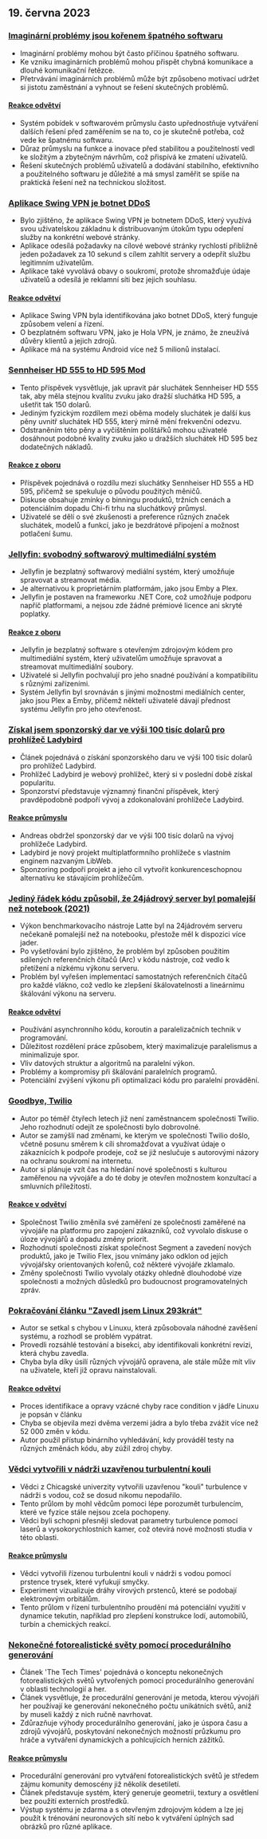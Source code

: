 

<CallToAction />

<Steps>

## 19. června 2023

### [Imaginární problémy jsou kořenem špatného softwaru](https://cerebralab.com/Imaginary_Problems_Are_the_Root_of_Bad_Software)

- Imaginární problémy mohou být často příčinou špatného softwaru.
- Ke vzniku imaginárních problémů mohou přispět chybná komunikace a dlouhé komunikační řetězce.
- Přetrvávání imaginárních problémů může být způsobeno motivací udržet si jistotu zaměstnání a vyhnout se řešení skutečných problémů.

#### [Reakce odvětví](http://news.ycombinator.com/item?id=36380711)

- Systém pobídek v softwarovém průmyslu často upřednostňuje vytváření dalších řešení před zaměřením se na to, co je skutečně potřeba, což vede ke špatnému softwaru.
- Důraz průmyslu na funkce a inovace před stabilitou a použitelností vedl ke složitým a zbytečným návrhům, což přispívá ke zmatení uživatelů.
- Řešení skutečných problémů uživatelů a dodávání stabilního, efektivního a použitelného softwaru je důležité a má smysl zaměřit se spíše na praktická řešení než na technickou složitost.

### [Aplikace Swing VPN je botnet DDoS](https://lecromee.github.io/posts/swing_vpn_ddosing_sites/)

- Bylo zjištěno, že aplikace Swing VPN je botnetem DDoS, který využívá svou uživatelskou základnu k distribuovaným útokům typu odepření služby na konkrétní webové stránky.
- Aplikace odesílá požadavky na cílové webové stránky rychlostí přibližně jeden požadavek za 10 sekund s cílem zahltit servery a odepřít službu legitimním uživatelům.
- Aplikace také vyvolává obavy o soukromí, protože shromažďuje údaje uživatelů a odesílá je reklamní síti bez jejich souhlasu.

#### [Reakce odvětví](http://news.ycombinator.com/item?id=36382700)

- Aplikace Swing VPN byla identifikována jako botnet DDoS, který funguje způsobem velení a řízení.
- O bezplatném softwaru VPN, jako je Hola VPN, je známo, že zneužívá důvěry klientů a jejich zdrojů.
- Aplikace má na systému Android více než 5 milionů instalací.

### [Sennheiser HD 555 to HD 595 Mod](http://mikebeauchamp.com/misc/sennheiser-hd-555-to-hd-595-mod/)

- Tento příspěvek vysvětluje, jak upravit pár sluchátek Sennheiser HD 555 tak, aby měla stejnou kvalitu zvuku jako dražší sluchátka HD 595, a ušetřit tak 150 dolarů.
- Jediným fyzickým rozdílem mezi oběma modely sluchátek je další kus pěny uvnitř sluchátek HD 555, který mírně mění frekvenční odezvu.
- Odstraněním této pěny a vyčištěním polštářků mohou uživatelé dosáhnout podobné kvality zvuku jako u dražších sluchátek HD 595 bez dodatečných nákladů.

#### [Reakce z oboru](http://news.ycombinator.com/item?id=36377875)

- Příspěvek pojednává o rozdílu mezi sluchátky Sennheiser HD 555 a HD 595, přičemž se spekuluje o původu použitých měničů.
- Diskuse obsahuje zmínky o binningu produktů, tržních cenách a potenciálním dopadu Chi-fi trhu na sluchátkový průmysl.
- Uživatelé se dělí o své zkušenosti a preference různých značek sluchátek, modelů a funkcí, jako je bezdrátové připojení a možnost potlačení šumu.

### [Jellyfin: svobodný softwarový multimediální systém](https://github.com/jellyfin/jellyfin)

- Jellyfin je bezplatný softwarový mediální systém, který umožňuje spravovat a streamovat média.
- Je alternativou k proprietárním platformám, jako jsou Emby a Plex.
- Jellyfin je postaven na frameworku .NET Core, což umožňuje podporu napříč platformami, a nejsou zde žádné prémiové licence ani skryté poplatky.

#### [Reakce z oboru](http://news.ycombinator.com/item?id=36378689)

- Jellyfin je bezplatný software s otevřeným zdrojovým kódem pro multimediální systém, který uživatelům umožňuje spravovat a streamovat multimediální soubory.
- Uživatelé si Jellyfin pochvalují pro jeho snadné používání a kompatibilitu s různými zařízeními.
- Systém Jellyfin byl srovnáván s jinými možnostmi mediálních center, jako jsou Plex a Emby, přičemž někteří uživatelé dávají přednost systému Jellyfin pro jeho otevřenost.

### [Získal jsem sponzorský dar ve výši 100 tisíc dolarů pro prohlížeč Ladybird](https://twitter.com/awesomekling/status/1670298370550779905)

- Článek pojednává o získání sponzorského daru ve výši 100 tisíc dolarů pro prohlížeč Ladybird.
- Prohlížeč Ladybird je webový prohlížeč, který si v poslední době získal popularitu.
- Sponzorství představuje významný finanční příspěvek, který pravděpodobně podpoří vývoj a zdokonalování prohlížeče Ladybird.

#### [Reakce průmyslu](http://news.ycombinator.com/item?id=36377805)

- Andreas obdržel sponzorský dar ve výši 100 tisíc dolarů na vývoj prohlížeče Ladybird.
- Ladybird je nový projekt multiplatformního prohlížeče s vlastním enginem nazvaným LibWeb.
- Sponzoring podpoří projekt a jeho cíl vytvořit konkurenceschopnou alternativu ke stávajícím prohlížečům.

### [Jediný řádek kódu způsobil, že 24jádrový server byl pomalejší než notebook (2021)](https://pkolaczk.github.io/server-slower-than-a-laptop/)

- Výkon benchmarkovacího nástroje Latte byl na 24jádrovém serveru nečekaně pomalejší než na notebooku, přestože měl k dispozici více jader.
- Po vyšetřování bylo zjištěno, že problém byl způsoben použitím sdílených referenčních čítačů (Arc) v kódu nástroje, což vedlo k přetížení a nízkému výkonu serveru.
- Problém byl vyřešen implementací samostatných referenčních čítačů pro každé vlákno, což vedlo ke zlepšení škálovatelnosti a lineárnímu škálování výkonu na serveru.

#### [Reakce odvětví](http://news.ycombinator.com/item?id=36376669)

- Používání asynchronního kódu, koroutin a paralelizačních technik v programování.
- Důležitost rozdělení práce způsobem, který maximalizuje paralelismus a minimalizuje spor.
- Vliv datových struktur a algoritmů na paralelní výkon.
- Problémy a kompromisy při škálování paralelních programů.
- Potenciální zvýšení výkonu při optimalizaci kódu pro paralelní provádění.

### [Goodbye, Twilio](https://blog.miguelgrinberg.com/post/goodbye-twilio)

- Autor po téměř čtyřech letech již není zaměstnancem společnosti Twilio. Jeho rozhodnutí odejít ze společnosti bylo dobrovolné.
- Autor se zamýšlí nad změnami, ke kterým ve společnosti Twilio došlo, včetně posunu směrem k cíli shromažďovat a využívat údaje o zákaznících k podpoře prodeje, což se již neslučuje s autorovými názory na ochranu soukromí na internetu.
- Autor si plánuje vzít čas na hledání nové společnosti s kulturou zaměřenou na vývojáře a do té doby je otevřen možnostem konzultací a smluvních příležitostí.

#### [Reakce v odvětví](http://news.ycombinator.com/item?id=36382361)

- Společnost Twilio změnila své zaměření ze společnosti zaměřené na vývojáře na platformu pro zapojení zákazníků, což vyvolalo diskuse o úloze vývojářů a dopadu změny priorit.
- Rozhodnutí společnosti získat společnost Segment a zavedení nových produktů, jako je Twilio Flex, jsou vnímány jako odklon od jejích vývojářsky orientovaných kořenů, což některé vývojáře zklamalo.
- Změny společnosti Twilio vyvolaly otázky ohledně dlouhodobé vize společnosti a možných důsledků pro budoucnost programovatelných zpráv.

### [Pokračování článku "Zavedl jsem Linux 293krát"](https://rwmj.wordpress.com/2023/06/18/follow-up-to-i-booted-linux-292612-times/)

- Autor se setkal s chybou v Linuxu, která způsobovala náhodné zavěšení systému, a rozhodl se problém vypátrat.
- Provedli rozsáhlé testování a bisekci, aby identifikovali konkrétní revizi, která chybu zavedla.
- Chyba byla díky úsilí různých vývojářů opravena, ale stále může mít vliv na uživatele, kteří již opravu nainstalovali.

#### [Reakce odvětví](http://news.ycombinator.com/item?id=36379615)

- Proces identifikace a opravy vzácné chyby race condition v jádře Linuxu je popsán v článku
- Chyba se objevila mezi dvěma verzemi jádra a bylo třeba zvážit více než 52 000 změn v kódu.
- Autor použil přístup binárního vyhledávání, kdy prováděl testy na různých změnách kódu, aby zúžil zdroj chyby.

### [Vědci vytvořili v nádrži uzavřenou turbulentní kouli](https://news.uchicago.edu/story/tempest-teacup-uchicago-physicists-make-breakthrough-creating-turbulence)

- Vědci z Chicagské univerzity vytvořili uzavřenou "kouli" turbulence v nádrži s vodou, což se dosud nikomu nepodařilo.
- Tento průlom by mohl vědcům pomoci lépe porozumět turbulencím, které ve fyzice stále nejsou zcela pochopeny.
- Vědci byli schopni přesněji sledovat parametry turbulence pomocí laserů a vysokorychlostních kamer, což otevírá nové možnosti studia v této oblasti.

#### [Reakce průmyslu](http://news.ycombinator.com/item?id=36376875)

- Vědci vytvořili řízenou turbulentní kouli v nádrži s vodou pomocí prstence trysek, které vyfukují smyčky.
- Experiment vizualizuje dráhy vírových prstenců, které se podobají elektronovým orbitálům.
- Tento průlom v řízení turbulentního proudění má potenciální využití v dynamice tekutin, například pro zlepšení konstrukce lodí, automobilů, turbín a chemických reakcí.

### [Nekonečné fotorealistické světy pomocí procedurálního generování](https://arxiv.org/abs/2306.09310)

- Článek 'The Tech Times' pojednává o konceptu nekonečných fotorealistických světů vytvořených pomocí procedurálního generování v oblasti technologií a her.
- Článek vysvětluje, že procedurální generování je metoda, kterou vývojáři her používají ke generování nekonečného počtu unikátních světů, aniž by museli každý z nich ručně navrhovat.
- Zdůrazňuje výhody procedurálního generování, jako je úspora času a zdrojů vývojářů, poskytování nekonečných možností průzkumu pro hráče a vytváření dynamických a pohlcujících herních zážitků.

#### [Reakce průmyslu](http://news.ycombinator.com/item?id=36376071)

- Procedurální generování pro vytváření fotorealistických světů je středem zájmu komunity demoscény již několik desetiletí.
- Článek představuje systém, který generuje geometrii, textury a osvětlení bez použití externích prostředků.
- Výstup systému je zdarma a s otevřeným zdrojovým kódem a lze jej použít k trénování neuronových sítí nebo k vytváření úplných sad obrázků pro různé aplikace.

</Steps>
